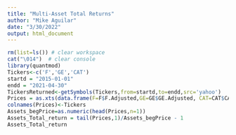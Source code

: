 ```yaml
---
title: "Multi-Asset Total Returns"
author: "Mike Aguilar"
date: "3/30/2022"
output: html_document
---
```



<!-- ### Multi-Asset Total Returns -->
```r
rm(list=ls()) # clear workspace
cat("\014")  # clear console
library(quantmod)
Tickers<-c('F','GE','CAT')
startd = "2015-01-01"
endd = "2021-04-30"
TickersReturned<-getSymbols(Tickers,from=startd,to=endd,src='yahoo')
Prices = as.xts(data.frame(F=F$F.Adjusted,GE=GE$GE.Adjusted, CAT=CAT$CAT.Adjusted))
colnames(Prices)<-Tickers
Assets_begPrice=as.numeric(head(Prices,n=1))
Assets_Total_return = tail(Prices,1)/Assets_begPrice - 1
Assets_Total_return
```